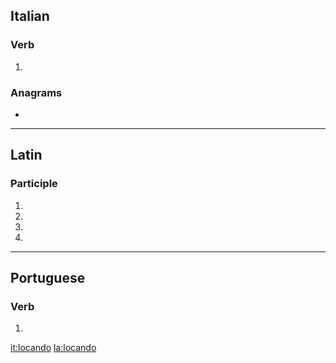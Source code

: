 ==Italian==

===Verb===
{{head|it|gerund}}

# {{gerund of|locare|lang=it}}

===Anagrams===
* {{l|it|colando}}

----

==Latin==

===Participle===
{{la-part-form|locandō}}

# {{inflection of|locandus||dat|m|s|lang=la}}
# {{inflection of|locandus||dat|n|s|lang=la}}
# {{inflection of|locandus||abl|m|s|lang=la}}
# {{inflection of|locandus||abl|n|s|lang=la}}

----

==Portuguese==

===Verb===
{{head|pt|gerund}}

# {{gerund of|locar|lang=pt}}

[[it:locando]]
[[la:locando]]